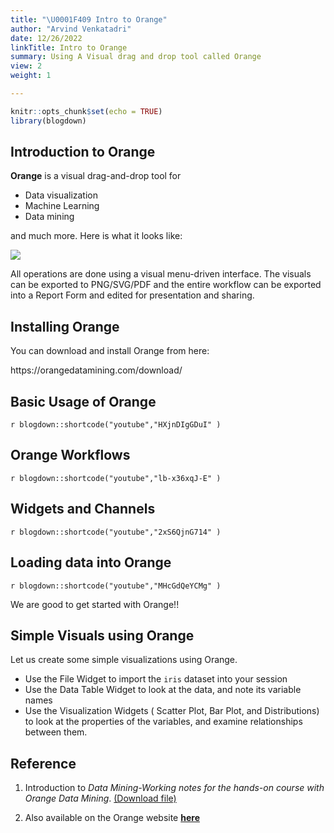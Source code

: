 ```yaml
---
title: "\U0001F409 Intro to Orange"
author: "Arvind Venkatadri"
date: 12/26/2022
linkTitle: Intro to Orange
summary: Using A Visual drag and drop tool called Orange
view: 2
weight: 1

---
```


```r
knitr::opts_chunk$set(echo = TRUE)
library(blogdown)
```

## Introduction to Orange

**Orange** is a visual drag-and-drop tool for

- Data visualization  
- Machine Learning  
- Data mining  

and much more. Here is what it looks like:

![](https://orangedatamining.com/screenshots/images/tree-explorative.thumb.png)

All operations are done using a visual menu-driven interface. The visuals can be exported to PNG/SVG/PDF and the entire workflow can be exported into a Report Form and edited for presentation and sharing. 


## Installing Orange

You can download and install Orange from here:

https://orangedatamining.com/download/


## Basic Usage of Orange

`r blogdown::shortcode("youtube","HXjnDIgGDuI" )`
<br>

## Orange Workflows
`r blogdown::shortcode("youtube","lb-x36xqJ-E" )`
<br>


## Widgets and Channels

`r blogdown::shortcode("youtube","2xS6QjnG714" )`
<br>

## Loading data into Orange

`r blogdown::shortcode("youtube","MHcGdQeYCMg" )`
<br>


We are good to get started with Orange!!


## Simple Visuals using Orange

Let us create some simple visualizations using Orange. 

- Use the File Widget to import the `iris` dataset into your session
- Use the Data Table Widget to look at the data, and note its variable names
- Use the Visualization Widgets ( Scatter Plot, Bar Plot, and Distributions) to look at the properties of the variables, and examine relationships between them. 

## Reference

1. Introduction to *Data Mining-Working notes for the hands-on course with Orange Data Mining*. [(Download file)](Interactive Visual Data Mining in Orange - kolkata.pdf)

2. Also available on the Orange website [**here**](http://file.biolab.si/notes/2018-05-intro-to-datamining-notes.pdf)

